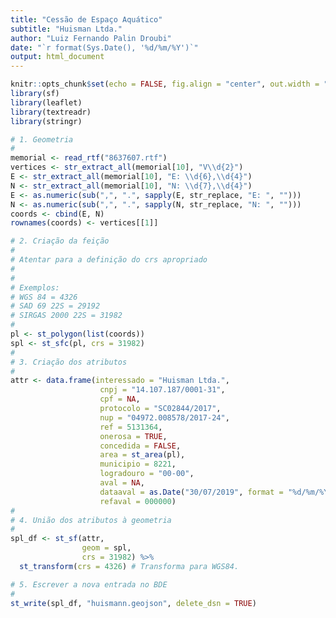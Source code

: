 ```yaml
---
title: "Cessão de Espaço Aquático"
subtitle: "Huisman Ltda."
author: "Luiz Fernando Palin Droubi"
date: "`r format(Sys.Date(), '%d/%m/%Y')`"
output: html_document
---
```


```r
knitr::opts_chunk$set(echo = FALSE, fig.align = "center", out.width = "100%")
library(sf)
library(leaflet)
library(textreadr)
library(stringr)
```

```r
# 1. Geometria
# 
memorial <- read_rtf("8637607.rtf")
vertices <- str_extract_all(memorial[10], "V\\d{2}")
E <- str_extract_all(memorial[10], "E: \\d{6},\\d{4}")
N <- str_extract_all(memorial[10], "N: \\d{7},\\d{4}")
E <- as.numeric(sub(",", ".", sapply(E, str_replace, "E: ", "")))
N <- as.numeric(sub(",", ".", sapply(N, str_replace, "N: ", "")))
coords <- cbind(E, N)
rownames(coords) <- vertices[[1]]
```

```r
# 2. Criação da feição  
#
# Atentar para a definição do crs apropriado
# 
#
# Exemplos:
# WGS 84 = 4326
# SAD 69 22S = 29192
# SIRGAS 2000 22S = 31982
#
pl <- st_polygon(list(coords))
spl <- st_sfc(pl, crs = 31982)
#
# 3. Criação dos atributos  
#
attr <- data.frame(interessado = "Huisman Ltda.",
                    cnpj = "14.107.187/0001-31",
                    cpf = NA,
                    protocolo = "SC02844/2017",
                    nup = "04972.008578/2017-24",
                    ref = 5131364,
                    onerosa = TRUE,
                    concedida = FALSE,
                    area = st_area(pl),
                    municipio = 8221,
                    logradouro = "00-00",
                    aval = NA,
                    dataaval = as.Date("30/07/2019", format = "%d/%m/%Y"),
                    refaval = 000000)
#
# 4. União dos atributos à geometria
#
spl_df <- st_sf(attr,
                geom = spl, 
                crs = 31982) %>%
  st_transform(crs = 4326) # Transforma para WGS84.
```


```r
# 5. Escrever a nova entrada no BDE
#
st_write(spl_df, "huismann.geojson", delete_dsn = TRUE)
```
